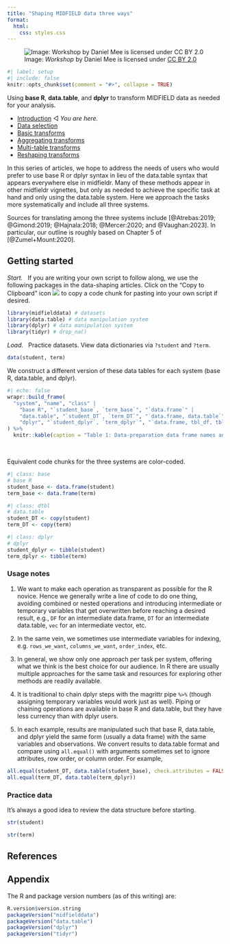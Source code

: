 ```yaml
---
title: "Shaping MIDFIELD data three ways"
format:
  html:
    css: styles.css
---
```


![Image: *Workshop* by Daniel Mee is licensed under [CC BY 2.0](https://creativecommons.org/licenses/by/2.0/)](figures/data-shaping-0.png)

```r
#| label: setup
#| include: false
knitr::opts_chunk$set(comment = "#>", collapse = TRUE)
```

Using **base R**, **data.table**, and **dplyr** to transform MIDFIELD data as needed for your analysis. 

- [Introduction](data-shaping-00-introduction.html)  &#9665; *You are here.*
- [Data selection](data-shaping-01-data-selection.html)
- [Basic transforms](data-shaping-02-basic-transforms.html)
- [Aggregating transforms](data-shaping-03-aggregating-transforms.html)
- [Multi-table transforms](data-shaping-04-multi-table-transforms.html)
- [Reshaping transforms](data-shaping-05-reshaping-transforms.html)

In this series of articles, we hope to address the needs of users who would prefer to use base R or dplyr syntax in lieu of the data.table syntax that appears everywhere else in midfieldr. Many of these methods appear in other midfieldr vignettes, but only as needed to achieve the specific task at hand and only using the data.table system. Here we approach the tasks more systematically and include all three systems.  

Sources for translating among the three systems include [@Atrebas:2019; @Gimond:2019; @Hajnala:2018; @Mercer:2020; and @Vaughan:2023]. In particular, our outline is roughly based on Chapter 5 of [@Zumel+Mount:2020]. 







## Getting started

*Start.* &nbsp;   If you are writing your own script to follow along, we use the following packages in the data-shaping articles. Click on the "Copy to Clipboard" icon ![](figures/clipboard-icon.png) to copy a code chunk for pasting into your own script if desired. 

```r
library(midfielddata) # datasets
library(data.table) # data manipulation system
library(dplyr) # data manipulation system
library(tidyr) # drop_na()
```

*Load.* &nbsp;  Practice datasets. View data dictionaries via `?student` and `?term`.

```r
data(student, term)
```

We construct a different version of these data tables for each system (base R, data.table, and dplyr). 

```r
#| echo: false
wrapr::build_frame(
  "system", "name", "class" |
    "base R", "`student_base`, `term_base`", "`data.frame`" |
    "data.table", "`student_DT`, `term_DT`", "`data.frame, data.table`" |
    "dplyr", "`student_dplyr`, `term_dplyr`", "`data.frame, tbl_df, tbl`"
) %>%
  knitr::kable(caption = "Table 1: Data-preparation data frame names and classes")
```

<br>

Equivalent code chunks for the three systems are color-coded. 

```r
#| class: base
# base R
student_base <- data.frame(student)
term_base <- data.frame(term)
```

```r
#| class: dtbl
# data.table
student_DT <- copy(student)
term_DT <- copy(term)
```

```r
#| class: dplyr
# dplyr
student_dplyr <- tibble(student)
term_dplyr <- tibble(term)
```

### Usage notes

1. We want to make each operation as transparent as possible for the R novice. Hence we generally write a line of code to do one thing, avoiding combined or nested operations and introducing intermediate or temporary variables that get overwritten before reaching a desired result, e.g., `DF` for an intermediate data.frame, `DT` for an intermediate data.table, `vec` for an intermediate vector, etc.  

1. In the same vein, we sometimes use intermediate variables for indexing, e.g. `rows_we_want`, `columns_we_want`, `order_index`, etc. 

1. In general, we show only one approach per task per system, offering what we think is the best choice for our audience. In R there are usually multiple approaches for the same task and resources for exploring other methods are readily available. 

1. It is traditional to chain dplyr steps with the magrittr pipe `%>%` (though assigning temporary variables would work just as well). Piping or chaining operations are available in base R and data.table, but they have less currency than with dplyr users. 

1. In each example, results are manipulated such that base R, data.table, and dplyr yield the same form (usually a data frame) with the same variables and observations. We convert results to data.table format and compare using `all.equal()` with arguments sometimes set to ignore attributes, row order, or column order. For example, 

```r
all.equal(student_DT, data.table(student_base), check.attributes = FALSE)
all.equal(term_DT, data.table(term_dplyr))
```



### Practice data

It's always a good idea to review the data structure before starting.  

```r
str(student)
```

```r
str(term)
```




## References 

<div id="refs"></div>



## Appendix

The R and package version numbers (as of this writing) are: 

```r
R.version$version.string
packageVersion("midfielddata")
packageVersion("data.table")
packageVersion("dplyr")
packageVersion("tidyr")
```
